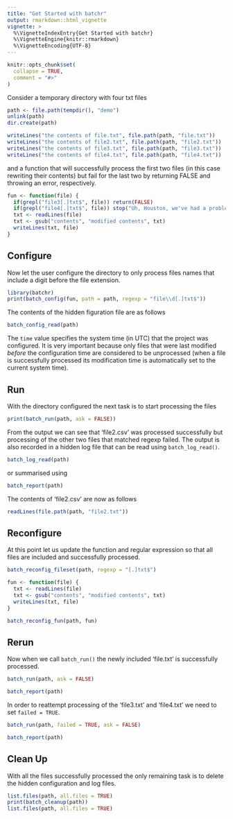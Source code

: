 ```yaml
---
title: "Get Started with batchr"
output: rmarkdown::html_vignette
vignette: >
  %\VignetteIndexEntry{Get Started with batchr}
  %\VignetteEngine{knitr::rmarkdown}
  %\VignetteEncoding{UTF-8}
---
```


```r
knitr::opts_chunk$set(
  collapse = TRUE,
  comment = "#>"
)
```

Consider a temporary directory with four txt files

```r
path <- file.path(tempdir(), "demo")
unlink(path)
dir.create(path)

writeLines("the contents of file.txt", file.path(path, "file.txt"))
writeLines("the contents of file2.txt", file.path(path, "file2.txt"))
writeLines("the contents of file3.txt", file.path(path, "file3.txt"))
writeLines("the contents of file4.txt", file.path(path, "file4.txt"))
```

and a function that will successfully process the first two files 
(in this case rewriting their contents)
but fail for the last two by returning FALSE and throwing an error, respectively.

```r
fun <- function(file) {
  if(grepl("file3[.]txt$", file)) return(FALSE)
  if(grepl("file4[.]txt$", file)) stop("Uh, Houston, we've had a problem.", call. = FALSE)
  txt <- readLines(file)
  txt <- gsub("contents", "modified contents", txt)
  writeLines(txt, file)
}
```

## Configure

Now let the user configure the directory to only process files names that include
a digit before the file extension.
```r
library(batchr)
print(batch_config(fun, path = path, regexp = "file\\d[.]txt$"))
```

The contents of the hidden figuration file are as follows
```r
batch_config_read(path)
```
The `time` value specifies the system time (in UTC) that the project was configured.
It is very important because only files that were last modified *before* the configuration time are considered to be unprocessed (when a file is successfully processed its modification time is automatically set to the current system time).

## Run

With the directory configured the next task is to start processing the files
```r
print(batch_run(path, ask = FALSE))
```

From the output we can see that 'file2.csv' was processed successfully but
processing of the other two files that matched regexp failed.
The output is also recorded in a hidden log file that can be read using `batch_log_read()`.
```r
batch_log_read(path)
```

or summarised using
```r
batch_report(path)
```

The contents of 'file2.csv' are now as follows
```r
readLines(file.path(path, "file2.txt"))
```

## Reconfigure

At this point let us update the function and regular expression so that 
all files are included and successfully processed.
```r
batch_reconfig_fileset(path, regexp = "[.]txt$")

fun <- function(file) {
  txt <- readLines(file)
  txt <- gsub("contents", "modified contents", txt)
  writeLines(txt, file)
}

batch_reconfig_fun(path, fun)
```

## Rerun

Now when we call `batch_run()` the newly included 'file.txt' is successfully processed.
```r
batch_run(path, ask = FALSE)
```

```r
batch_report(path)
```

In order to reattempt processing of the 'file3.txt' and 'file4.txt' we need
to set `failed = TRUE`.

```r
batch_run(path, failed = TRUE, ask = FALSE)
```

```r
batch_report(path)
```

## Clean Up

With all the files successfully processed the only remaining task is to 
delete the hidden configuration and log files.

```r
list.files(path, all.files = TRUE)
print(batch_cleanup(path))
list.files(path, all.files = TRUE)
```
